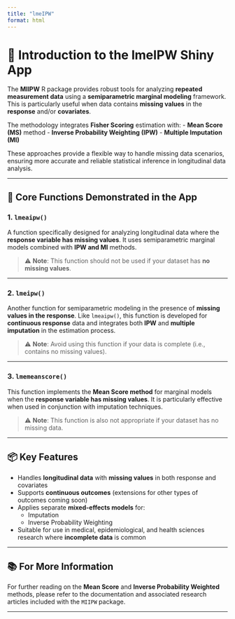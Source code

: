 ```yaml
---
title: "lmeIPW"
format: html
---
```



# 📢 Introduction to the **lmeIPW** Shiny App

The **MIIPW** R package provides robust tools for analyzing **repeated measurement data** using a **semiparametric marginal modeling** framework. This is particularly useful when data contains **missing values** in the **response** and/or **covariates**.

The methodology integrates **Fisher Scoring** estimation with:
- **Mean Score (MS)** method
- **Inverse Probability Weighting (IPW)**
- **Multiple Imputation (MI)**

These approaches provide a flexible way to handle missing data scenarios, ensuring more accurate and reliable statistical inference in longitudinal data analysis.

---

## 🔧 Core Functions Demonstrated in the App

### 1. `lmeaipw()`
A function specifically designed for analyzing longitudinal data where the **response variable has missing values**. It uses semiparametric marginal models combined with **IPW and MI** methods.

> ⚠️ **Note**: This function should not be used if your dataset has **no missing values**.

---

### 2. `lmeipw()`
Another function for semiparametric modeling in the presence of **missing values in the response**. Like `lmeaipw()`, this function is developed for **continuous response** data and integrates both **IPW** and **multiple imputation** in the estimation process.

> ⚠️ **Note**: Avoid using this function if your data is complete (i.e., contains no missing values).

---

### 3. `lmemeanscore()`
This function implements the **Mean Score method** for marginal models when the **response variable has missing values**. It is particularly effective when used in conjunction with imputation techniques.

> ⚠️ **Note**: This function is also not appropriate if your dataset has no missing data.

---

## 📦 Key Features

- Handles **longitudinal data** with **missing values** in both response and covariates
- Supports **continuous outcomes** (extensions for other types of outcomes coming soon)
- Applies separate **mixed-effects models** for:
  - Imputation
  - Inverse Probability Weighting
- Suitable for use in medical, epidemiological, and health sciences research where **incomplete data** is common

---

## 📚 For More Information

For further reading on the **Mean Score** and **Inverse Probability Weighted** methods, please refer to the documentation and associated research articles included with the `MIIPW` package.

---
